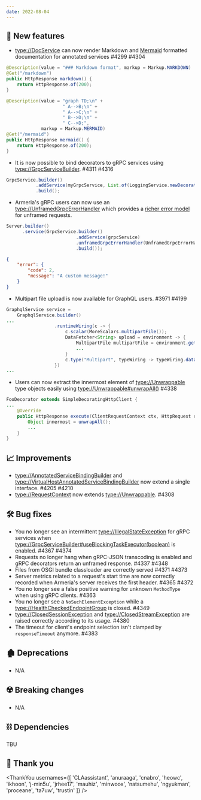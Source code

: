 ```yaml
---
date: 2022-08-04
---
```


## 🌟 New features

- <type://DocService> can now render Markdown and [Mermaid](https://mermaid-js.github.io/mermaid/)
formatted documentation for annotated services #4299 #4304

```java Markdown
@Description(value = "### Markdown format", markup = Markup.MARKDOWN)
@Get("/markdown")
public HttpResponse markdown() {
    return HttpResponse.of(200);
}
```

```java Mermaid
@Description(value = "graph TD;\n" +
                     " A-->B;\n" +
                     " A-->C;\n" +
                     " B-->D;\n" +
                     " C-->D;",
             markup = Markup.MERMAID)
@Get("/mermaid")
public HttpResponse mermaid() {
    return HttpResponse.of(200);
}
```

- It is now possible to bind decorators to gRPC services using <type://GrpcServiceBuilder>. #4311 #4316
```java
GrpcService.builder()
           .addService(myGrpcService, List.of(LoggingService.newDecorator()))
           .build();
```

- Armeria's gRPC users can now use an <type://UnframedGrpcErrorHandler> which provides a
[richer error model](https://cloud.google.com/apis/design/errors#error_model) for unframed requests.

```java
Server.builder()
      .service(GrpcService.builder()
                          .addService(grpcService)
                          .unframedGrpcErrorHandler(UnframedGrpcErrorHandler.ofRichJson())
                          .build());
```

```json
{
	"error": {
		"code": 2,
		"message": "A custom message!"
	}
}
```

- Multipart file upload is now available for GraphQL users. #3971 #4199
```java
GraphqlService service =
    GraphqlService.builder()
...
                  .runtimeWiring(c -> {
                      c.scalar(MoreScalars.multipartFile());
                      DataFetcher<String> upload = environment -> {
                          MultipartFile multipartFile = environment.getArgument("file");
                          ...
                      }
                      c.type("Multipart", typeWiring -> typeWiring.dataFetcher("upload", upload));
                  })
...
```

- Users can now extract the innermost element of <type://Unwrappable> type objects easily using <type://Unwrappable#unwrapAll()> #4338
```java
FooDecorator extends SimpleDecoratingHttpClient {
...
    @Override
    public HttpResponse execute(ClientRequestContext ctx, HttpRequest req) {
        Object innermost = unwrapAll();
        ...
    }
}
```

## 📈 Improvements

- <type://AnnotatedServiceBindingBuilder> and <type://VirtualHostAnnotatedServiceBindingBuilder> now
extend a single interface. #4205 #4210
- <type://RequestContext> now extends <type://Unwrappable>. #4308

## 🛠️ Bug fixes

- You no longer see an intermittent <type://IllegalStateException> for gRPC services
when <type://GrpcServiceBuilder#useBlockingTaskExecutor(boolean)> is enabled. #4367 #4374
- Requests no longer hang when gRPC-JSON transcoding is enabled and gRPC decorators return an unframed response. #4337 #4348
- Files from OSGI bundle classloader are correctly served #4371 #4373
- Server metrics related to a request's start time are now correctly
recorded when Armeria's server receives the first header. #4365 #4372
- You no longer see a false positive warning for unknown `MethodType` when using gRPC clients. #4363
- You no longer see a `NoSuchElementException` while a <type://HealthCheckedEndpointGroup> is closed. #4349
- <type://ClosedSessionException> and <type://ClosedStreamException> are raised correctly according to its usage. #4380
- The timeout for client's endpoint selection isn't clamped by `responseTimeout` anymore. #4383

## 🏚️ Deprecations

- N/A

## ☢️ Breaking changes

- N/A

## ⛓ Dependencies

TBU

## 🙇 Thank you

<ThankYou usernames={[
  'CLAassistant',
  'anuraaga',
  'cnabro',
  'heowc',
  'ikhoon',
  'j-min5u',
  'jrhee17',
  'mauhiz',
  'minwoox',
  'natsumehu',
  'ngyukman',
  'proceane',
  'ta7uw',
  'trustin'
]} />